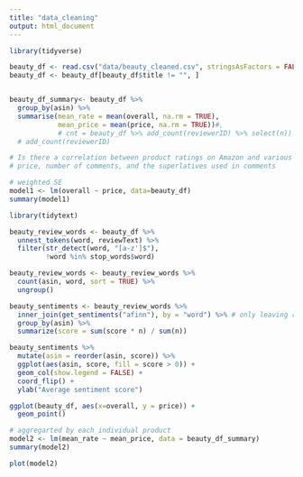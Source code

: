 ```yaml
---
title: "data_cleaning"
output: html_document
---
```


```r
library(tidyverse)
```

```r
beauty_df <- read.csv("data/beauty_cleaned.csv", stringsAsFactors = FALSE)
beauty_df <- beauty_df[beauty_df$title != "", ]


beauty_df_summary<- beauty_df %>% 
  group_by(asin) %>% 
  summarise(mean_rate = mean(overall, na.rm = TRUE), 
            mean_price = mean(price, na.rm = TRUE))#,
            # cnt = beauty_df %>% add_count(reviewerID) %>% select(n)) #%>% 
  # add_count(reviewerID)

```

```r
# Is there a correlation between product ratings on Amazon and various product-related features such as
# price, number of comments, and the superlatives used in comments

# weighted SE
model1 <- lm(overall ~ price, data=beauty_df)
summary(model1)
```

```r
library(tidytext)

beauty_review_words <- beauty_df %>%
  unnest_tokens(word, reviewText) %>%
  filter(str_detect(word, "[a-z']$"),
         !word %in% stop_words$word)

beauty_review_words <- beauty_review_words %>%
  count(asin, word, sort = TRUE) %>%
  ungroup()
```

```r
beauty_sentiments <- beauty_review_words %>%
  inner_join(get_sentiments("afinn"), by = "word") %>% # only leaving rows with words that are classified within afinn
  group_by(asin) %>%
  summarize(score = sum(score * n) / sum(n))

beauty_sentiments %>%
  mutate(asin = reorder(asin, score)) %>%
  ggplot(aes(asin, score, fill = score > 0)) +
  geom_col(show.legend = FALSE) +
  coord_flip() +
  ylab("Average sentiment score")
```

```r
ggplot(beauty_df, aes(x=overall, y = price)) +
  geom_point()
```

```r
# aggregarted by each individual product
model2 <- lm(mean_rate ~ mean_price, data = beauty_df_summary)
summary(model2)
```

```r
plot(model2)
```

